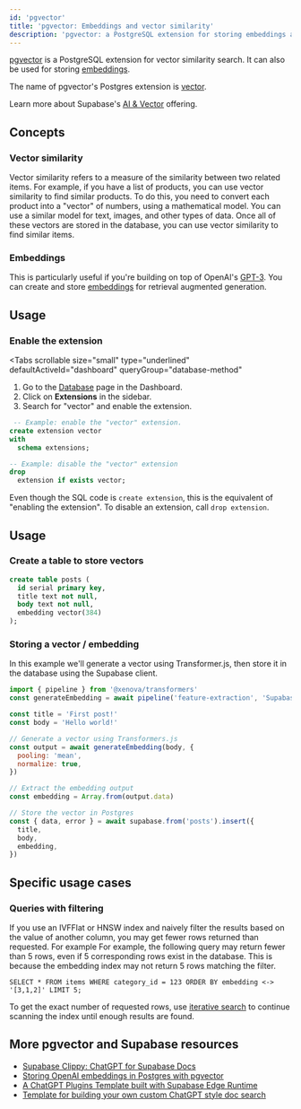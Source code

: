 ```yaml
---
id: 'pgvector'
title: 'pgvector: Embeddings and vector similarity'
description: 'pgvector: a PostgreSQL extension for storing embeddings and performing vector similarity search.'
---
```


[pgvector](https://github.com/pgvector/pgvector/) is a PostgreSQL extension for vector similarity search. It can also be used for storing [embeddings](https://supabase.com/blog/openai-embeddings-postgres-vector).

<Admonition type="note">

The name of pgvector's Postgres extension is [vector](https://github.com/pgvector/pgvector/blob/258eaf58fdaff1843617ff59ea855e0768243fe9/README.md?plain=1#L64).

</Admonition>

Learn more about Supabase's [AI & Vector](/docs/guides/ai) offering.

## Concepts

### Vector similarity

Vector similarity refers to a measure of the similarity between two related items. For example, if you have a list of products, you can use vector similarity to find similar products. To do this, you need to convert each product into a "vector" of numbers, using a mathematical model. You can use a similar model for text, images, and other types of data. Once all of these vectors are stored in the database, you can use vector similarity to find similar items.

### Embeddings

This is particularly useful if you're building on top of OpenAI's [GPT-3](https://openai.com/blog/gpt-3-apps/). You can create and store [embeddings](/docs/guides/ai/quickstarts/generate-text-embeddings) for retrieval augmented generation.

## Usage

### Enable the extension

<Tabs
  scrollable
  size="small"
  type="underlined"
  defaultActiveId="dashboard"
  queryGroup="database-method"
>
<TabPanel id="dashboard" label="Dashboard">

1. Go to the [Database](https://supabase.com/dashboard/project/_/database/tables) page in the Dashboard.
2. Click on **Extensions** in the sidebar.
3. Search for "vector" and enable the extension.

</TabPanel>
<TabPanel id="sql" label="SQL">

```sql
 -- Example: enable the "vector" extension.
create extension vector
with
  schema extensions;

-- Example: disable the "vector" extension
drop
  extension if exists vector;
```

Even though the SQL code is `create extension`, this is the equivalent of "enabling the extension".
To disable an extension, call `drop extension`.

</TabPanel>
</Tabs>

## Usage

### Create a table to store vectors

```sql
create table posts (
  id serial primary key,
  title text not null,
  body text not null,
  embedding vector(384)
);
```

### Storing a vector / embedding

In this example we'll generate a vector using Transformer.js, then store it in the database using the Supabase client.

```js
import { pipeline } from '@xenova/transformers'
const generateEmbedding = await pipeline('feature-extraction', 'Supabase/gte-small')

const title = 'First post!'
const body = 'Hello world!'

// Generate a vector using Transformers.js
const output = await generateEmbedding(body, {
  pooling: 'mean',
  normalize: true,
})

// Extract the embedding output
const embedding = Array.from(output.data)

// Store the vector in Postgres
const { data, error } = await supabase.from('posts').insert({
  title,
  body,
  embedding,
})
```

## Specific usage cases

### Queries with filtering

If you use an IVFFlat or HNSW index and naively filter the results based on the value of another column, you may get fewer rows returned than requested.
For example
For example, the following query may return fewer than 5 rows, even if 5 corresponding rows exist in the database. This is because the embedding index may not return 5 rows matching the filter.

```
SELECT * FROM items WHERE category_id = 123 ORDER BY embedding <-> '[3,1,2]' LIMIT 5;
```

To get the exact number of requested rows, use [iterative search](https://github.com/pgvector/pgvector/?tab=readme-ov-file#iterative-index-scans) to continue scanning the index until enough results are found.
## More pgvector and Supabase resources

- [Supabase Clippy: ChatGPT for Supabase Docs](https://supabase.com/blog/chatgpt-supabase-docs)
- [Storing OpenAI embeddings in Postgres with pgvector](https://supabase.com/blog/openai-embeddings-postgres-vector)
- [A ChatGPT Plugins Template built with Supabase Edge Runtime](https://supabase.com/blog/building-chatgpt-plugins-template)
- [Template for building your own custom ChatGPT style doc search](https://github.com/supabase-community/nextjs-openai-doc-search)
